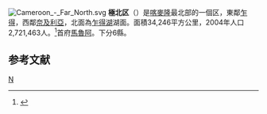 {{noteTA
|1=zh:乍得;zh-hans:乍得;zh-hant:乍得;zh-cn:乍得;zh-tw:查德;zh-hk:乍得;zh-mo:乍得;
}}
[[File:Cameroon_-_Far_North.svg|right]]
'''極北区'''（{{lang-fr|Région de l'Extrême-Nord}}）是[[喀麥隆|喀麥隆]]最北部的一個区，東鄰[[乍得|乍得]]，西鄰[[奈及利亞|奈及利亞]]，北面為[[乍得湖|乍得湖]]湖面。面積34,246平方公里，2004年人口2,721,463人。<ref>{{cite web | url=http://downloads.bbc.co.uk/worldservice/trust/pdf/AMDI/cameroon/amdi_cameroon2_country_overview.pdf | title=African Media Development Initiative | accessdate=2007-04-13 | publisher=[[BBC_News|BBC News]] | format=pdf | archive-url=https://web.archive.org/web/20110709210702/http://downloads.bbc.co.uk/worldservice/trust/pdf/AMDI/cameroon/amdi_cameroon2_country_overview.pdf | archive-date=2011-07-09 | dead-url=yes }}</ref>首府[[馬魯阿|馬魯阿]]。下分6縣。

== 参考文献 ==
{{Reflist}}

{{喀麥隆行政區劃}}
{{Coord|format=dms|type:adm1st|display=title}}
[[Category:喀麥隆省份|N]]